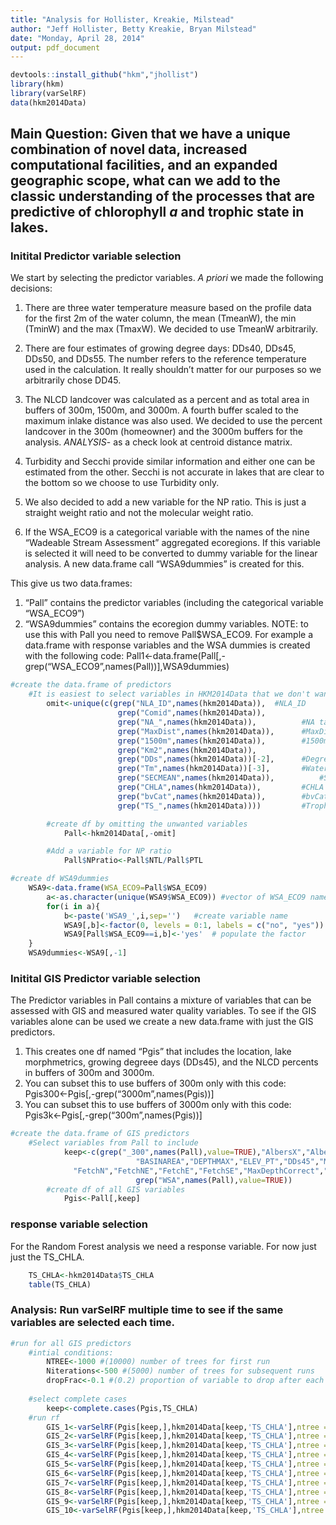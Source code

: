 ```yaml
---
title: "Analysis for Hollister, Kreakie, Milstead"
author: "Jeff Hollister, Betty Kreakie, Bryan Milstead"
date: "Monday, April 28, 2014"
output: pdf_document
---
```


```r
devtools::install_github("hkm","jhollist")
library(hkm)
library(varSelRF)
data(hkm2014Data)  
```

## Main Question: Given that we have a unique combination of novel data, increased computational facilities, and an expanded geographic scope, what can we add to the classic understanding of the processes that are predictive of chlorophyll *a* and trophic state in lakes. 

### Initital Predictor variable selection 
We start by selecting the predictor variables. *A priori* we made the following decisions:

1.  There are three water temperature measure based on the profile data for the first 2m of the water column, the mean (TmeanW), the min (TminW) and the max (TmaxW).  We decided to use TmeanW arbitrarily.

2.  There are four estimates of growing degree days:  DDs40, DDs45, DDs50, and DDs55.  The number refers to the reference temperature used in the calculation.  It really shouldn't matter for our purposes so we arbitrarily chose DD45.

3. The NLCD landcover was calculated as a percent and as total area in buffers of 300m, 1500m, and 3000m.  A fourth buffer scaled to the maximum inlake distance was also used.  We decided to use the percent landcover in the 300m (homeowner) and the 3000m buffers for the analysis.  *ANALYSIS*- as a check look at centroid distance matrix.

4. Turbidity and Secchi provide similar information and either one can be estimated from the other.  Secchi is not accurate in lakes that are clear to the bottom so we choose to use Turbidity only.

5.  We also decided to add a new variable for the NP ratio.  This is just a straight weight ratio and not the molecular weight ratio.  

6.  If the WSA_ECO9 is a categorical variable with the names of the nine "Wadeable Stream Assessment" aggregated ecoregions.  If this variable is selected it will need to be converted to dummy variable for the linear analysis.  A new data.frame call "WSA9dummies" is created for this.

This give us two data.frames:

1.  "Pall" contains the predictor variables (including the categorical variable "WSA_ECO9")
2. "WSA9dummies" contains the ecoregion dummy variables.  NOTE: to use this with Pall you need to remove Pall$WSA_ECO9.  For example a data.frame with response variables and the WSA dummies is created with the following code:  Pall1<-data.frame(Pall[,-grep("WSA_ECO9",names(Pall))],WSA9dummies)

```r
#create the data.frame of predictors
	#It is easiest to select variables in HKM2014Data that we don't want and then delete them.  
		omit<-unique(c(grep("NLA_ID",names(hkm2014Data)),  #NLA_ID
						grep("Comid",names(hkm2014Data)),				 #Comid
						grep("NA_",names(hkm2014Data)),          #NA tabulations for Landscape variables
						grep("MaxDist",names(hkm2014Data)),      #MaxDist Buffer Variables
						grep("1500m",names(hkm2014Data)),        #1500m Buffer Variables
						grep("Km2",names(hkm2014Data)),					 #Buffer Variables tabulated as area
						grep("DDs",names(hkm2014Data))[-2],      #Degree Days variables-keep DDs45
						grep("Tm",names(hkm2014Data))[-3],       #Water Temp variables-keep TmeanW
						grep("SECMEAN",names(hkm2014Data)),  		 #SECMEAN dropped-using TURB instead
						grep("CHLA",names(hkm2014Data)),         #CHLA dropped; it is the response variable
						grep("bvCat",names(hkm2014Data)),        #bvCat: biovolume category
						grep("TS_",names(hkm2014Data))))         #Trophic State Classification Variables

		#create df by omitting the unwanted variables	
			Pall<-hkm2014Data[,-omit]  

		#Add a variable for NP ratio
			Pall$NPratio<-Pall$NTL/Pall$PTL

#create df WSA9dummies	
	WSA9<-data.frame(WSA_ECO9=Pall$WSA_ECO9)
		a<-as.character(unique(WSA9$WSA_ECO9)) #vector of WSA_ECO9 names
  		for(i in a){
    		b<-paste('WSA9_',i,sep='')   #create variable name
    		WSA9[,b]<-factor(0, levels = 0:1, labels = c("no", "yes"))  #create the factor
    		WSA9[Pall$WSA_ECO9==i,b]<-'yes'  # populate the factor
    }		
	WSA9dummies<-WSA9[,-1]	
```

### Initital GIS Predictor variable selection 
The Predictor variables in Pall contains a mixture of variables that can be assessed with GIS and  measured water quality variables.  To see if the GIS variables alone can be used we create a new data.frame with just the GIS predictors.

1.  This creates one df named "Pgis" that includes the location, lake morphmetrics, growing degreee days (DDs45), and the NLCD percents in buffers of 300m and 3000m.
2.  You can subset this to use buffers of 300m only with this code: Pgis300<-Pgis[,-grep("3000m",names(Pgis))]   
3.  You can subset this to use buffers of 3000m only with this code: Pgis3k<-Pgis[,-grep("300m",names(Pgis))]


```r
#create the data.frame of GIS predictors
	#Select variables from Pall to include  
			keep<-c(grep("_300",names(Pall),value=TRUE),"AlbersX","AlbersY","LakeArea","LakePerim","ShoreDevel",
							"BASINAREA","DEPTHMAX","ELEV_PT","DDs45","MaxLength","MaxWidth","MeanWidth",          
              "FetchN","FetchNE","FetchE","FetchSE","MaxDepthCorrect","VolumeCorrect","MeanDepthCorrect",
							grep("WSA",names(Pall),value=TRUE))
		#create df of all GIS variables
			Pgis<-Pall[,keep]
```

### response variable selection 
For the Random Forest analysis we need a response variable.  For now just just the TS_CHLA.  


```r
	TS_CHLA<-hkm2014Data$TS_CHLA
	table(TS_CHLA)
```

### Analysis:  Run varSelRF multiple time to see if the same variables are selected each time.


```r
#run for all GIS predictors
	#intial conditions:
		NTREE<-1000 #(10000) number of trees for first run
		Niterations<-500 #(5000) number of trees for subsequent runs
		dropFrac<-0.1 #(0.2) proportion of variable to drop after each iteration
	
	#select complete cases
		keep<-complete.cases(Pgis,TS_CHLA)
	#run rf
		GIS_1<-varSelRF(Pgis[keep,],hkm2014Data[keep,'TS_CHLA'],ntree = NTREE, ntreeIterat = Niterations, vars.drop.frac = dropFrac)
		GIS_2<-varSelRF(Pgis[keep,],hkm2014Data[keep,'TS_CHLA'],ntree = NTREE, ntreeIterat = Niterations, vars.drop.frac = dropFrac)
		GIS_3<-varSelRF(Pgis[keep,],hkm2014Data[keep,'TS_CHLA'],ntree = NTREE, ntreeIterat = Niterations, vars.drop.frac = dropFrac)
		GIS_4<-varSelRF(Pgis[keep,],hkm2014Data[keep,'TS_CHLA'],ntree = NTREE, ntreeIterat = Niterations, vars.drop.frac = dropFrac)
		GIS_5<-varSelRF(Pgis[keep,],hkm2014Data[keep,'TS_CHLA'],ntree = NTREE, ntreeIterat = Niterations, vars.drop.frac = dropFrac)
		GIS_6<-varSelRF(Pgis[keep,],hkm2014Data[keep,'TS_CHLA'],ntree = NTREE, ntreeIterat = Niterations, vars.drop.frac = dropFrac)
		GIS_7<-varSelRF(Pgis[keep,],hkm2014Data[keep,'TS_CHLA'],ntree = NTREE, ntreeIterat = Niterations, vars.drop.frac = dropFrac)
		GIS_8<-varSelRF(Pgis[keep,],hkm2014Data[keep,'TS_CHLA'],ntree = NTREE, ntreeIterat = Niterations, vars.drop.frac = dropFrac)
		GIS_9<-varSelRF(Pgis[keep,],hkm2014Data[keep,'TS_CHLA'],ntree = NTREE, ntreeIterat = Niterations, vars.drop.frac = dropFrac)
		GIS_10<-varSelRF(Pgis[keep,],hkm2014Data[keep,'TS_CHLA'],ntree = NTREE, ntreeIterat = Niterations, vars.drop.frac = dropFrac)
```


